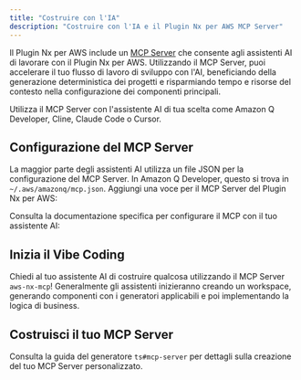 ```yaml
---
title: "Costruire con l'IA"
description: "Costruire con l'IA e il Plugin Nx per AWS MCP Server"
---
```





Il Plugin Nx per AWS include un [MCP Server](https://modelcontextprotocol.io/introduction) che consente agli assistenti AI di lavorare con il Plugin Nx per AWS. Utilizzando il MCP Server, puoi accelerare il tuo flusso di lavoro di sviluppo con l'AI, beneficiando della generazione deterministica dei progetti e risparmiando tempo e risorse del contesto nella configurazione dei componenti principali.

Utilizza il MCP Server con l'assistente AI di tua scelta come Amazon Q Developer, Cline, Claude Code o Cursor.

## Configurazione del MCP Server

La maggior parte degli assistenti AI utilizza un file JSON per la configurazione del MCP Server. In Amazon Q Developer, questo si trova in `~/.aws/amazonq/mcp.json`. Aggiungi una voce per il MCP Server del Plugin Nx per AWS:

<Snippet name="mcp/config" />

Consulta la documentazione specifica per configurare il MCP con il tuo assistente AI:

<Snippet name="mcp/assistant-docs" />

## Inizia il Vibe Coding

Chiedi al tuo assistente AI di costruire qualcosa utilizzando il MCP Server `aws-nx-mcp`! Generalmente gli assistenti inizieranno creando un workspace, generando componenti con i generatori applicabili e poi implementando la logica di business.

## Costruisci il tuo MCP Server

Consulta la <Link path="/guides/ts-mcp-server">guida del generatore `ts#mcp-server`</Link> per dettagli sulla creazione del tuo MCP Server personalizzato.